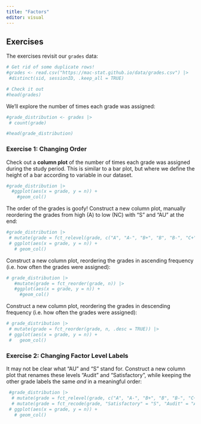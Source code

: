 ```yaml
---
title: "Factors"
editor: visual
---
```


## Exercises

The exercises revisit our `grades` data:

```r
# Get rid of some duplicate rows!
#grades <- read.csv("https://mac-stat.github.io/data/grades.csv") |> 
 #distinct(sid, sessionID, .keep_all = TRUE)

# Check it out
#head(grades)
```

We'll explore the number of times each grade was assigned:

```r
#grade_distribution <- grades |> 
 # count(grade)

#head(grade_distribution)
```

### Exercise 1: Changing Order {.unnumbered}

Check out a **column plot** of the number of times each grade was assigned during the study period.
This is similar to a bar plot, but where we define the height of a bar according to variable in our dataset.

```r
#grade_distribution |> 
  #ggplot(aes(x = grade, y = n)) +
    #geom_col()
```

The order of the grades is goofy!
Construct a new column plot, manually reordering the grades from high (A) to low (NC) with "S" and "AU" at the end:

```r
#grade_distribution |>
 # mutate(grade = fct_relevel(grade, c("A", "A-", "B+", "B", "B-", "C+", "C", "C-", "D+", "D", "D-", "NC", "S", "AU"))) |>
 # ggplot(aes(x = grade, y = n)) +
   # geom_col()
```

Construct a new column plot, reordering the grades in ascending frequency (i.e. how often the grades were assigned):

```r
# grade_distribution |>
   #mutate(grade = fct_reorder(grade, n)) |>
   #ggplot(aes(x = grade, y = n)) +
     #geom_col()

```

Construct a new column plot, reordering the grades in descending frequency (i.e. how often the grades were assigned):

```r
# grade_distribution |>
 # mutate(grade = fct_reorder(grade, n, .desc = TRUE)) |>
 # ggplot(aes(x = grade, y = n)) +
 #   geom_col()
```

### Exercise 2: Changing Factor Level Labels {.unnumbered}

It may not be clear what "AU" and "S" stand for.
Construct a new column plot that renames these levels "Audit" and "Satisfactory", while keeping the other grade labels the same *and* in a meaningful order:

```r
 #grade_distribution |>
  # mutate(grade = fct_relevel(grade, c("A", "A-", "B+", "B", "B-", "C+", "C", "C-", "D+", "D", "D-", "NC", "S", "AU"))) |>
  # mutate(grade = fct_recode(grade, "Satisfactory" = "S", "Audit" = "AU")) |>  # Multiple pieces go into the last 2 blanks
 # ggplot(aes(x = grade, y = n)) +
   # geom_col()
```
